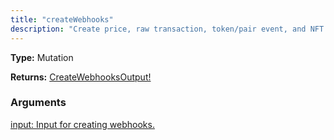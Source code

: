 ```yaml
---
title: "createWebhooks"
description: "Create price, raw transaction, token/pair event, and NFT event webhooks."
---
```


**Type:** Mutation

**Returns:** [CreateWebhooksOutput!](/api-reference/types/createwebhooksoutput)

### Arguments

<a href="/api-reference/types/createwebhooksinput">
  <ResponseField name="input" type="CreateWebhooksInput!" required>
    input: Input for creating webhooks.
  </ResponseField>
</a>

